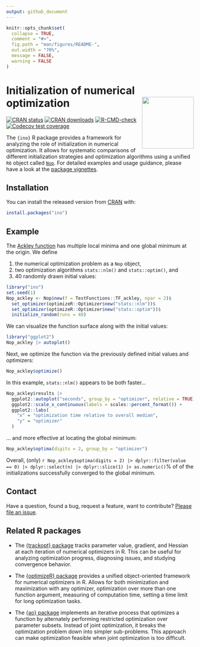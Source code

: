 ```yaml
---
output: github_document
---
```


<!-- README.md is generated from README.Rmd. Please edit that file -->

```r
knitr::opts_chunk$set(
  collapse = TRUE,
  comment = "#>",
  fig.path = "man/figures/README-",
  out.width = "70%",
  message = FALSE,
  warning = FALSE
)
```

# Initialization of numerical optimization <a href="https://loelschlaeger.de/ino/"><img src="man/figures/logo.png" align="right" height="139" /></a>

<!-- badges: start -->
[![CRAN status](https://www.r-pkg.org/badges/version/ino)](https://CRAN.R-project.org/package=ino)
[![CRAN downloads](https://cranlogs.r-pkg.org/badges/grand-total/ino)](https://CRAN.R-project.org/package=ino)
[![R-CMD-check](https://github.com/loelschlaeger/ino/workflows/R-CMD-check/badge.svg)](https://github.com/loelschlaeger/ino/actions)
[![Codecov test coverage](https://codecov.io/gh/loelschlaeger/ino/branch/master/graph/badge.svg)](https://app.codecov.io/gh/loelschlaeger/ino?branch=master)
<!-- badges: end -->

The `{ino}` R package provides a framework for analyzing the role of initialization in numerical optimization. It allows for systematic comparisons of different initialization strategies and optimization algorithms using a unified `R6` object called [`Nop`](https://loelschlaeger.de/ino/reference/Nop.html). For detailed examples and usage guidance, please have a look at the [package vignettes](https://loelschlaeger.de/ino/articles/).

## Installation

You can install the released version from [CRAN](https://CRAN.R-project.org) with:

```r
install.packages("ino")
```

## Example

The [Ackley function](https://en.wikipedia.org/wiki/Ackley_function) has multiple local minima and one global minimum at the origin. We define 

1. the numerical optimization problem as a `Nop` object, 
2. two optimization algorithms `stats::nlm()` and `stats::optim()`, and 
3. 40 randomly drawn initial values:

```r
library("ino")
set.seed(1)
Nop_ackley <- Nop$new(f = TestFunctions::TF_ackley, npar = 2)$
  set_optimizer(optimizeR::Optimizer$new("stats::nlm"))$
  set_optimizer(optimizeR::Optimizer$new("stats::optim"))$
  initialize_random(runs = 40)
```

We can visualize the function surface along with the initial values:

```r
library("ggplot2")
Nop_ackley |> autoplot()
```

Next, we optimize the function via the previously defined initial values and optimizers:

```r
Nop_ackley$optimize()
```

In this example, `stats::nlm()` appears to be both faster...

```r
Nop_ackley$results |> 
  ggplot2::autoplot("seconds", group_by = "optimizer", relative = TRUE) +
  ggplot2::scale_x_continuous(labels = scales::percent_format()) +
  ggplot2::labs(
    "x" = "optimization time relative to overall median",
    "y" = "optimizer"
  )
```

... and more effective at locating the global minimum:

```r
Nop_ackley$optima(digits = 2, group_by = "optimizer")
```

Overall, (only) `r Nop_ackley$optima(digits = 2) |> dplyr::filter(value == 0) |> dplyr::select(n) |> dplyr::slice(1) |> as.numeric()`% of of the initializations successfully converged to the global minimum.

## Contact

Have a question, found a bug, request a feature, want to contribute? [Please file an issue](https://github.com/loelschlaeger/ino/issues/new/choose).

## Related R packages

- The [{trackopt} package](https://CRAN.R-project.org/package=trackopt) tracks parameter value, gradient, and Hessian at each iteration of numerical optimizers in R. This can be useful for analyzing optimization progress, diagnosing issues, and studying convergence behavior.

- The [{optimizeR} package](https://CRAN.R-project.org/package=optimizeR) provides a unified object-oriented framework for numerical optimizers in R. Allows for both minimization and maximization with any optimizer, optimization over more than one function argument, measuring of computation time, setting a time limit for long optimization tasks.

- The [{ao} package](https://CRAN.R-project.org/package=ao) implements an iterative process that optimizes a function by alternately performing restricted optimization over parameter subsets. Instead of joint optimization, it breaks the optimization problem down into simpler sub-problems. This approach can make optimization feasible when joint optimization is too difficult.
